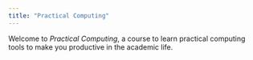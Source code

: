 ```yaml
---
title: "Practical Computing"
---
```


Welcome to _Practical Computing_, a course to learn practical computing tools to make you productive in the academic life.

